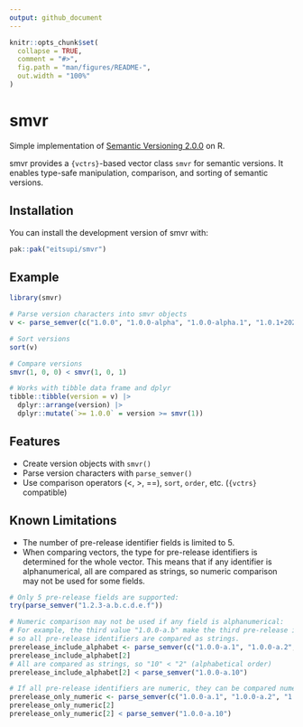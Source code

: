 ```yaml
---
output: github_document
---
```


<!-- README.md is generated from README.Rmd. Please edit that file -->

```r
knitr::opts_chunk$set(
  collapse = TRUE,
  comment = "#>",
  fig.path = "man/figures/README-",
  out.width = "100%"
)
```

# smvr

<!-- badges: start -->
<!-- badges: end -->

Simple implementation of [Semantic Versioning 2.0.0](https://semver.org/) on R.

smvr provides a `{vctrs}`-based vector class `smvr` for semantic versions.
It enables type-safe manipulation, comparison, and sorting of semantic versions.

## Installation

You can install the development version of smvr with:

```r
pak::pak("eitsupi/smvr")
```

## Example

```r
library(smvr)

# Parse version characters into smvr objects
v <- parse_semver(c("1.0.0", "1.0.0-alpha", "1.0.0-alpha.1", "1.0.1+20250621", "0.9.0"))

# Sort versions
sort(v)

# Compare versions
smvr(1, 0, 0) < smvr(1, 0, 1)

# Works with tibble data frame and dplyr
tibble::tibble(version = v) |>
  dplyr::arrange(version) |>
  dplyr::mutate(`>= 1.0.0` = version >= smvr(1))
```

## Features

- Create version objects with `smvr()`
- Parse version characters with `parse_semver()`
- Use comparison operators (<, >, ==), `sort`, `order`, etc. (`{vctrs}` compatible)

## Known Limitations

- The number of pre-release identifier fields is limited to 5.
- When comparing vectors, the type for pre-release identifiers is determined for the whole vector.
  This means that if any identifier is alphanumerical, all are compared as strings,
  so numeric comparison may not be used for some fields.

```r
# Only 5 pre-release fields are supported:
try(parse_semver("1.2.3-a.b.c.d.e.f"))

# Numeric comparison may not be used if any field is alphanumerical:
# For example, the third value "1.0.0-a.b" make the third pre-release identifier alphabetical,
# so all pre-release identifiers are compared as strings.
prerelease_include_alphabet <- parse_semver(c("1.0.0-a.1", "1.0.0-a.2", "1.0.0-a.b"))
prerelease_include_alphabet[2]
# All are compared as strings, so "10" < "2" (alphabetical order)
prerelease_include_alphabet[2] < parse_semver("1.0.0-a.10")

# If all pre-release identifiers are numeric, they can be compared numerically:
prerelease_only_numeric <- parse_semver(c("1.0.0-a.1", "1.0.0-a.2", "1.0.0-a.3"))
prerelease_only_numeric[2]
prerelease_only_numeric[2] < parse_semver("1.0.0-a.10")
```
